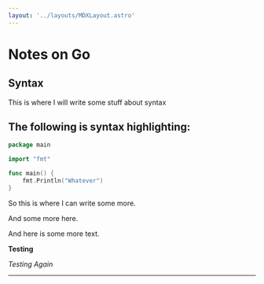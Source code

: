 ```yaml
---
layout: '../layouts/MDXLayout.astro'
---
```



# Notes on Go

## Syntax

This is where I will write some stuff about syntax

## The following is syntax highlighting:

```go:src/main.go
package main

import "fmt"

func main() {
	fmt.Println("Whatever")
}
```

So this is where I can write some more.

And some more here.

And here is some more text.

**Testing**

_Testing Again_

---
